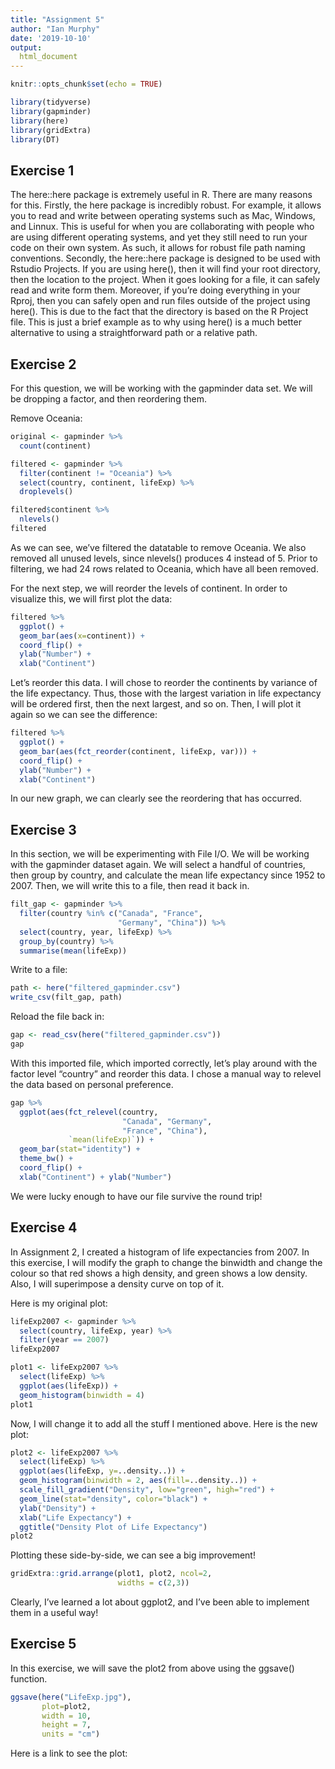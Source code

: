 ```yaml
---
title: "Assignment 5"
author: "Ian Murphy"
date: '2019-10-10'
output:
  html_document
---
```


```r
knitr::opts_chunk$set(echo = TRUE)
```
```r
library(tidyverse)
library(gapminder)
library(here)
library(gridExtra)
library(DT)

```

## Exercise 1
The here::here package is extremely useful in R. There are many reasons for this. Firstly, the here package is incredibly robust. For example, it allows you to read and write between operating systems such as Mac, Windows, and Linnux. This is useful for when you are collaborating with people who are using different operating systems, and yet they still need to run your code on their own system. As such, it allows for robust file path naming conventions. Secondly, the here::here package is designed to be used with Rstudio Projects. If you are using here(), then it will find your root directory, then the location to the project. When it goes looking for a file, it can safely read and write form them. Moreover, if you're doing everything in your Rproj, then you can safely open and run files outside of the project using here(). This is due to the fact that the directory is based on the R Project file. This is just a brief example as to why using here() is a much better alternative to using a straightforward path or a relative path. 

## Exercise 2
For this question, we will be working with the gapminder data set. We will be dropping a factor, and then reordering them.

Remove Oceania:
```r
original <- gapminder %>% 
  count(continent)

filtered <- gapminder %>% 
  filter(continent != "Oceania") %>% 
  select(country, continent, lifeExp) %>% 
  droplevels()

filtered$continent %>% 
  nlevels()
filtered

```

As we can see, we've filtered the datatable to remove Oceania. We also removed all unused levels, since nlevels() produces 4 instead of 5. Prior to filtering, we had 24 rows related to Oceania, which have all been removed.

For the next step, we will reorder the levels of continent. In order to visualize this, we will first plot the data:

```r
filtered %>%
  ggplot() +
  geom_bar(aes(x=continent)) +
  coord_flip() +
  ylab("Number") + 
  xlab("Continent")

```

Let's reorder this data. I will chose to reorder the continents by variance of the life expectancy. Thus, those with the largest variation in life expectancy will be ordered first, then the next largest, and so on. Then, I will plot it again so we can see the difference:

```r
filtered %>%
  ggplot() +
  geom_bar(aes(fct_reorder(continent, lifeExp, var))) +
  coord_flip() +
  ylab("Number") + 
  xlab("Continent")

```

In our new graph, we can clearly see the reordering that has occurred. 

## Exercise 3
In this section, we will be experimenting with File I/O. We will be working with the gapminder dataset again. We will select a handful of countries, then group by country, and calculate the mean life expectancy since 1952 to 2007. Then, we will write this to a file, then read it back in.

```r
filt_gap <- gapminder %>% 
  filter(country %in% c("Canada", "France",
                        "Germany", "China")) %>%
  select(country, year, lifeExp) %>% 
  group_by(country) %>% 
  summarise(mean(lifeExp))

```

Write to a file:

```r
path <- here("filtered_gapminder.csv")
write_csv(filt_gap, path)

```

Reload the file back in:

```r
gap <- read_csv(here("filtered_gapminder.csv"))
gap

```

With this imported file, which imported correctly, let's play around with the factor level "country" and reorder this data. I chose a manual way to relevel the data based on personal preference. 

```r
gap %>%
  ggplot(aes(fct_relevel(country, 
                         "Canada", "Germany", 
                         "France", "China"), 
             `mean(lifeExp)`)) +
  geom_bar(stat="identity") +
  theme_bw() +
  coord_flip() +
  xlab("Continent") + ylab("Number") 

```

We were lucky enough to have our file survive the round trip! 

## Exercise 4
In Assignment 2, I created a histogram of life expectancies from 2007. In this exercise, I will modify the graph to change the binwidth and change the colour so that red shows a high density, and green shows a low density. Also, I will superimpose a density curve on top of it.

Here is my original plot:

```r
lifeExp2007 <- gapminder %>%
  select(country, lifeExp, year) %>%
  filter(year == 2007)
lifeExp2007

plot1 <- lifeExp2007 %>%
  select(lifeExp) %>%
  ggplot(aes(lifeExp)) +
  geom_histogram(binwidth = 4)
plot1

```

Now, I will change it to add all the stuff I mentioned above. Here is the new plot:

```r
plot2 <- lifeExp2007 %>%
  select(lifeExp) %>%
  ggplot(aes(lifeExp, y=..density..)) +
  geom_histogram(binwidth = 2, aes(fill=..density..)) +
  scale_fill_gradient("Density", low="green", high="red") +
  geom_line(stat="density", color="black") +
  ylab("Density") +
  xlab("Life Expectancy") +
  ggtitle("Density Plot of Life Expectancy")
plot2

```

Plotting these side-by-side, we can see a big improvement!

```r
gridExtra::grid.arrange(plot1, plot2, ncol=2,
                        widths = c(2,3))

```

Clearly, I've learned a lot about ggplot2, and I've been able to implement them in a useful way!

## Exercise 5
In this exercise, we will save the plot2 from above using the ggsave() function.

```r
ggsave(here("LifeExp.jpg"),
       plot=plot2,
       width = 10,
       height = 7,
       units = "cm")

```

Here is a link to see the plot: 



